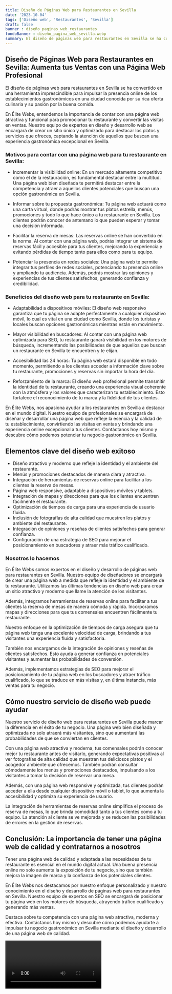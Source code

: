 ```yaml
---
title: Diseño de Páginas Web para Restaurantes en Sevilla
date: '2023-10-04'
tags: ['Diseño web', 'Restaurantes', 'Sevilla']
draft: false
banner : diseño_paginas_web_restaurantes
fondoBanner : diseño_pagina_web_sevilla.webp
summary: El diseño de páginas web para restaurantes en Sevilla se ha convertido en una herramienta imprescindible para impulsar la presencia online de los establecimientos gastronómicos en una ciudad conocida por su rica oferta culinaria y su pasión por la buena comida.
---
```


## Diseño de Páginas Web para Restaurantes en Sevilla: Aumenta tus Ventas con una Página Web Profesional

El diseño de páginas web para restaurantes en Sevilla se ha convertido en una herramienta imprescindible para impulsar la presencia online de los establecimientos gastronómicos en una ciudad conocida por su rica oferta culinaria y su pasión por la buena comida.

En Élite Webs, entendemos la importancia de contar con una página web atractiva y funcional para promocionar tu restaurante y convertir las visitas en ventas. Nuestro equipo de expertos en diseño y desarrollo web se encargará de crear un sitio único y optimizado para destacar los platos y servicios que ofreces, captando la atención de aquellos que buscan una experiencia gastronómica excepcional en Sevilla.

### Motivos para contar con una página web para tu restaurante en Sevilla:

- Incrementar la visibilidad online: En un mercado altamente competitivo como el de la restauración, es fundamental destacar entre la multitud. Una página web bien diseñada te permitirá destacar entre la competencia y atraer a aquellos clientes potenciales que buscan una opción gastronómica en Sevilla.

- Informar sobre tu propuesta gastronómica: Tu página web actuará como una carta virtual, donde podrás mostrar tus platos estrella, menús, promociones y todo lo que hace único a tu restaurante en Sevilla. Los clientes podrán conocer de antemano lo que pueden esperar y tomar una decisión informada.

- Facilitar la reserva de mesas: Las reservas online se han convertido en la norma. Al contar con una página web, podrás integrar un sistema de reservas fácil y accesible para tus clientes, mejorando la experiencia y evitando pérdidas de tiempo tanto para ellos como para tu equipo.

- Potenciar la presencia en redes sociales: Una página web te permite integrar tus perfiles de redes sociales, potenciando tu presencia online y ampliando tu audiencia. Además, podrás mostrar las opiniones y experiencias de tus clientes satisfechos, generando confianza y credibilidad.

### Beneficios del diseño web para tu restaurante en Sevilla:

- Adaptabilidad a dispositivos móviles: El diseño web responsivo garantiza que tu página se adapte perfectamente a cualquier dispositivo móvil, lo cual es vital en una ciudad como Sevilla, donde los turistas y locales buscan opciones gastronómicas mientras están en movimiento.

- Mayor visibilidad en buscadores: Al contar con una página web optimizada para SEO, tu restaurante ganará visibilidad en los motores de búsqueda, incrementando las posibilidades de que aquellos que buscan un restaurante en Sevilla te encuentren y te elijan.

- Accesibilidad las 24 horas: Tu página web estará disponible en todo momento, permitiendo a los clientes acceder a información clave sobre tu restaurante, promociones y reservas sin importar la hora del día.

- Reforzamiento de la marca: El diseño web profesional permite transmitir la identidad de tu restaurante, creando una experiencia visual coherente con la atmósfera y los valores que caracterizan tu establecimiento. Esto fortalece el reconocimiento de tu marca y la fidelidad de tus clientes.

En Élite Webs, nos apasiona ayudar a los restaurantes en Sevilla a destacar en el mundo digital. Nuestro equipo de profesionales se encargará de diseñar y desarrollar una página web que refleje la esencia y la calidad de tu establecimiento, convirtiendo las visitas en ventas y brindando una experiencia online excepcional a tus clientes. Contáctanos hoy mismo y descubre cómo podemos potenciar tu negocio gastronómico en Sevilla.

<GifSeo />

<Cta />

## Elementos clave del diseño web exitoso

- Diseño atractivo y moderno que refleje la identidad y el ambiente del restaurante.
- Menús y promociones destacados de manera clara y atractiva.
- Integración de herramientas de reservas online para facilitar a los clientes la reserva de mesas.
- Página web responsive, adaptable a dispositivos móviles y tablets.
- Integración de mapas y direcciones para que los clientes encuentren fácilmente el restaurante.
- Optimización de tiempos de carga para una experiencia de usuario fluida.
- Inclusión de fotografías de alta calidad que muestren los platos y ambiente del restaurante.
- Integración de opiniones y reseñas de clientes satisfechos para generar confianza.
- Configuración de una estrategia de SEO para mejorar el posicionamiento en buscadores y atraer más tráfico cualificado.

### Nosotros lo hacemos

En Élite Webs somos expertos en el diseño y desarrollo de páginas web para restaurantes en Sevilla. Nuestro equipo de diseñadores se encargará de crear una página web a medida que refleje la identidad y el ambiente de tu restaurante. Utilizamos las últimas tendencias en diseño web para crear un sitio atractivo y moderno que llame la atención de los visitantes.

Además, integramos herramientas de reservas online para facilitar a tus clientes la reserva de mesas de manera cómoda y rápida. Incorporamos mapas y direcciones para que tus comensales encuentren fácilmente tu restaurante.

Nuestro enfoque en la optimización de tiempos de carga asegura que tu página web tenga una excelente velocidad de carga, brindando a tus visitantes una experiencia fluida y satisfactoria.

También nos encargamos de la integración de opiniones y reseñas de clientes satisfechos. Esto ayuda a generar confianza en potenciales visitantes y aumentar las probabilidades de conversión.

Además, implementamos estrategias de SEO para mejorar el posicionamiento de tu página web en los buscadores y atraer tráfico cualificado, lo que se traduce en más visitas y, en última instancia, más ventas para tu negocio.

## Cómo nuestro servicio de diseño web puede ayudar

Nuestro servicio de diseño web para restaurantes en Sevilla puede marcar la diferencia en el éxito de tu negocio. Una página web bien diseñada y optimizada no solo atraerá más visitantes, sino que aumentará las probabilidades de que se conviertan en clientes.

Con una página web atractiva y moderna, tus comensales podrán conocer mejor tu restaurante antes de visitarlo, generando expectativas positivas al ver fotografías de alta calidad que muestran tus deliciosos platos y el acogedor ambiente que ofrecemos. También podrán consultar cómodamente los menús y promociones destacados, impulsando a los visitantes a tomar la decisión de reservar una mesa.

Además, con una página web responsive y optimizada, tus clientes podrán acceder a ella desde cualquier dispositivo móvil o tablet, lo que aumenta la accesibilidad y optimiza su experiencia de usuario.

La integración de herramientas de reservas online simplifica el proceso de reserva de mesas, lo que brinda comodidad tanto a tus clientes como a tu equipo. La atención al cliente se ve mejorada y se reducen las posibilidades de errores en la gestión de reservas.

## Conclusión: La importancia de tener una página web de calidad y contratarnos a nosotros

Tener una página web de calidad y adaptada a las necesidades de tu restaurante es esencial en el mundo digital actual. Una buena presencia online no solo aumenta la exposición de tu negocio, sino que también mejora la imagen de marca y la confianza de los potenciales clientes.

En Élite Webs nos destacamos por nuestro enfoque personalizado y nuestro conocimiento en el diseño y desarrollo de páginas web para restaurantes en Sevilla. Nuestro equipo de expertos en SEO se encargará de posicionar tu página web en los motores de búsqueda, atrayendo tráfico cualificado y generando más ventas.

Destaca sobre tu competencia con una página web atractiva, moderna y efectiva. Contáctanos hoy mismo y descubre cómo podemos ayudarte a impulsar tu negocio gastronómico en Sevilla mediante el diseño y desarrollo de una página web de calidad.

<Video />

<CtaBot job='Restaurantes' city='Sevilla'/>

<Gmaps query='Sevilla+españa+maps' />